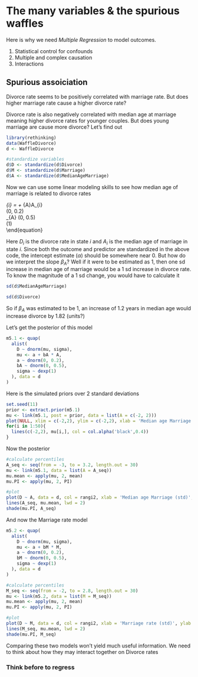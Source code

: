 # The many variables & the spurious waffles

Here is why we need _Multiple Regression_ to model outcomes.\

1. Statistical control for confounds\
2. Multiple and complex causation\
3. Interactions\

## Spurious assoiciation 

Divorce rate seems to be positively correlated with marriage rate. But does higher marriage rate cause a higher divorce rate?  

Divorce rate is also negatively correlated with median age at marriage meaning higher divorce rates for younger couples. But does young marriage are cause more divorce? Let's find out

```r
library(rethinking)
data(WaffleDivorce)
d <- WaffleDivorce

#standardize variables
d$D <- standardize(d$Divorce)
d$M <- standardize(d$Marriage)
d$A <- standardize(d$MedianAgeMarriage)
```

Now we can use some linear modeling skills to see how median age of marriage is related to divorce rates\

\begin{equation}
D_{i} \sim \text{Normal}(\mu_{i}, \sigma)\
\mu_{i} = \alpha + \beta_{A}A_{i}\
\alpha \sim \text{Normal}(0, 0.2)\
\beta_{A} \sim \text{Normal}(0, 0.5)\
\sigma \sim \text{Exponential}(1)\
\end{equation}  

Here $D_{i}$ is the divorce rate in state ${i}$ and $A_{i}$ is the median age of marriage in state $i$. Since both the outcome and predictor are standardized in the above code, the intercept estimate ($\alpha$) should be somewhere near 0. But how do we interpret the slope $\beta_{A}$? Well if it were to be estimated as 1, then one sd increase in median age of marriage would be a 1 sd increase in divorce rate. To know the magnitude of a 1 sd change, you would have to calculate it

```r
sd(d$MedianAgeMarriage)
```

```r
sd(d$Divorce)
```

So if $\beta_{A}$ was estimated to be 1, an increase of 1.2 years in median age would increase divorce by 1.82 (units?)

Let's get the posterior of this model
```r
m5.1 <- quap(
  alist(
    D ~ dnorm(mu, sigma),
    mu <- a + bA * A, 
    a ~ dnorm(0, 0.2),
    bA ~ dnorm(0, 0.5),
    sigma ~ dexp(1)
  ), data = d
)
```

Here is the simulated priors over 2 standard deviations
```r
set.seed(11)
prior <- extract.prior(m5.1)
mu <- link(m5.1, post = prior, data = list(A = c(-2, 2)))
plot(NULL, xlim = c(-2,2), ylim = c(-2,2), xlab = 'Median age Marriage (std)', ylab = 'Divorce rate (std)')
for(i in 1:50){
  lines(c(-2,2), mu[i,], col = col.alpha('black',0.4))
}
```

Now the posterior
```r
#calculate percentiles
A_seq <- seq(from = -3, to = 3.2, length.out = 30)
mu <- link(m5.1, data = list(A = A_seq))
mu.mean <- apply(mu, 2, mean)
mu.PI <- apply(mu, 2, PI)

#plot
plot(D ~ A, data = d, col = rangi2, xlab = 'Median age Marriage (std)', ylab = 'Divorce rate (std)')
lines(A_seq, mu.mean, lwd = 2)
shade(mu.PI, A_seq)
```

And now the Marriage rate model
```r
m5.2 <- quap(
  alist(
    D ~ dnorm(mu, sigma),
    mu <- a + bM * M,
    a ~ dnorm(0, 0.2),
    bM ~ dnorm(0, 0.5),
    sigma ~ dexp(1)
  ), data = d
)

#calculate percentiles
M_seq <- seq(from = -2, to = 2.8, length.out = 30)
mu <- link(m5.2, data = list(M = M_seq))
mu.mean <- apply(mu, 2, mean)
mu.PI <- apply(mu, 2, PI)

#plot
plot(D ~ M, data = d, col = rangi2, xlab = 'Marriage rate (std)', ylab = 'Divorce rate (std)')
lines(M_seq, mu.mean, lwd = 2)
shade(mu.PI, M_seq)
```

Comparing these two models won't yield much useful information. We need to think about how they may interact together on Divorce rates

### Think before to regress
